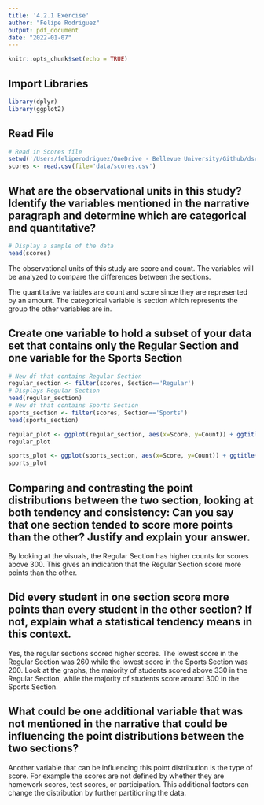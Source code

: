 ```yaml
---
title: '4.2.1 Exercise'
author: "Felipe Rodriguez"
output: pdf_document
date: "2022-01-07"
---
```


```r
knitr::opts_chunk$set(echo = TRUE)
```

## Import Libraries
```r
library(dplyr)
library(ggplot2)
```

## Read File
```r
# Read in Scores file
setwd('/Users/feliperodriguez/OneDrive - Bellevue University/Github/dsc520/')
scores <- read.csv(file='data/scores.csv')
```
## What are the observational units in this study? Identify the variables mentioned in the narrative paragraph and determine which are categorical and quantitative?
```r
# Display a sample of the data
head(scores)
```
The observational units of this study are score and count. The variables will be analyzed to compare the differences between the sections. 

The quantitative variables are count and score since they are represented by an amount. The categorical variable is section which represents the group the other variables are in. 

## Create one variable to hold a subset of your data set that contains only the Regular Section and one variable for the Sports Section
```r
# New df that contains Regular Section
regular_section <- filter(scores, Section=='Regular')
# Displays Regular Section
head(regular_section)
# New df that contains Sports Section
sports_section <- filter(scores, Section=='Sports')
head(sports_section)
```

```r
regular_plot <- ggplot(regular_section, aes(x=Score, y=Count)) + ggtitle('Regular Section Scores') + xlab('Scores') + ylab('Count') + geom_point() + geom_step() + xlim(200,400)
regular_plot 
```

```r
sports_plot <- ggplot(sports_section, aes(x=Score, y=Count)) + ggtitle('Sports Section Scores') + xlab('Scores') + ylab('Count') + geom_point() + geom_step() + xlim(200,400)
sports_plot
```

## Comparing and contrasting the point distributions between the two section, looking at both tendency and consistency: Can you say that one section tended to score more points than the other? Justify and explain your answer.  

By looking at the visuals, the Regular Section has higher counts for scores above 300. This gives an indication that the Regular Section score more points than the other. 

## Did every student in one section score more points than every student in the other section? If not, explain what a statistical tendency means in this context.

Yes, the regular sections scored higher scores. The lowest score in the Regular Section was 260 while the lowest score in the Sports Section was 200. Look at the graphs, the majority of students scored above 330 in the Regular Section, while the majority of students score around 300 in the Sports Section.

## What could be one additional variable that was not mentioned in the narrative that could be influencing the point distributions between the two sections?  

Another variable that can be influencing this point distribution is the type of score. For example the scores are not defined by whether they are homework scores, test scores, or participation. This additional factors can change the distribution by further partitioning the data. 





